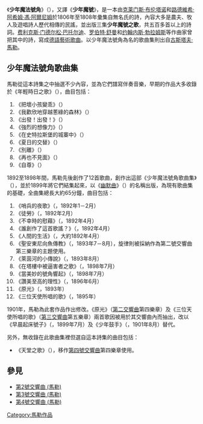 {{noteTA|G1=Music}}
《'''少年魔法號角'''》（{{lang-de|Des Knaben Wunderhorn}}），又譯《'''少年魔號'''》，是一本由[[克莱门斯·布伦塔诺|克莱门斯·布伦塔诺]]和[[路德維希·阿希姆·馮·阿爾尼姆|路德維希·阿希姆·馮·阿爾尼姆]]於1806年至1808年彙集自無名氏的詩，內容大多是農夫、牧人及遊唱詩人歷代相傳的民謠，並出版三集'''少年魔號之歌'''，共五百多首以上的詩詞。[[费利克斯·门德尔松·巴托尔迪|费利克斯·门德尔松·巴托尔迪]]、[[罗伯特·舒曼|罗伯特·舒曼]]和[[约翰内斯·勃拉姆斯|约翰内斯·勃拉姆斯]]等作曲家曾把其中的詩，寫成[[德語藝術歌曲|德語藝術歌曲]]。以少年魔法號角為名的歌曲集則出自[[古斯塔夫·馬勒|古斯塔夫·馬勒]]。

== 少年魔法號角歌曲集 ==

馬勒從這本詩集之中抽選不少內容，並為它們譜寫伴奏音樂，早期的作品大多收錄於《年輕時日之歌》（{{lang|de|Lieder aus ''der Jugendzeit''}}），曲目包括：

# 《把壞小孩變乖》（{{lang|de|''Um schlimme Kinder artig zu machen''}}）
# 《我歡欣地穿越蔥綠的森林》（{{lang|de|''Ich ging mit Lust durch einen grünen Wald''}}）
# 《出發！出發！》（{{lang|de|''Aus! Aus!''}}）
# 《強烈的想像力》（{{lang|de|''Starke Einbildungskraft''}}）
# 《在史特拉斯堡的城寨中》（{{lang|de|''Zu Straßburg auf der Schanz''}}）
# 《夏日的交替》（{{lang|de|''Ablösung im Sommer''}}）
# 《別離》（{{lang|de|''Scheiden und Meide''}}）
# 《再也不見面》（{{lang|de|''ANicht wiedersehen''}}）
# 《自尊》（{{lang|de|''Selbstgefühl''}}）

1892至1898年間，馬勒先後創作了12首歌曲，創作出這部《少年魔法號角歌曲集》（{{lang|de|Lieder aus ''Des Knaben Wunderhorn''}}），並於1899年將它們結集起來，以《[[幽默曲|幽默曲]]》（{{lang|de|''Humoresken''}}）的名稱出版，為現有歌曲集的基礎，全曲集總長大約65分鐘，曲目包括：

# 《哨兵的夜歌》（{{lang|de|''Der Schildwache Nachtlied''}}，1892年1－2月）
# 《徒勞》（{{lang|de|''Verlor'ne Müh''}}，1892年2月）
# 《不幸時的慰藉》（{{lang|de|''Trost im Unglück''}}，1892年4月）
# 《誰創作了這首歌謠？》（{{lang|de|''Wer hat dies Liedlein erdacht?''}}，1892年4月）
# 《人間的生活》（{{lang|de|''Das irdische Leben''}}，大約1892年4月）
# 《聖安東尼向魚傳教》（{{lang|de|''Des Antonius von Padua Fischpredigt''}}，1893年7－8月），旋律則被採納作為第二號交響曲第三樂章的主題使用。
# 《萊茵河的小傳說》（{{lang|de|''Rheinlegendchen''}}，1893年8月）
# 《在塔樓中被逼害者之歌》（{{lang|de|''Lied des Verfolgten im Turm''}}，1898年7月）
# 《當美妙的號角響起》（{{lang|de|''Wo die schönen Trompeten blasen''}}，1898年7月）
# 《讚美至高的理性》（{{lang|de|''Lob des hohen Verstandes''}}，1896年6月）
# 《原光》（{{lang|de|''Urlicht''}}，1893年）
# 《三位天使所唱的歌》（{{lang|de|''Es sungen drei Engel''}}，1895年）

1901年，馬勒為此套作品作出修改。《原光》（[[第2號交響曲_(馬勒)|第二交響曲]]第四樂章）及《三位天使所唱的歌》（[[第3號交響曲_(馬勒)|第三交響曲]]第五樂章）兩首歌因被用於其交響曲內而抽出，改以《早晨起床號子》（{{lang|de|''Reveille''}}，1899年7月）及《少年鼓手》（{{lang|de|''Der Tamboursg'sell''}}，1901年8月）替代。

另外，無收錄在此歌曲集裡但選自這本詩集的曲目包括：
* 《天堂之歌》（{{lang|de|''Das himmlische Leben''}}），移作[[第4號交響曲_(馬勒)|第四號交響曲]]第四樂章使用。

== 參見 ==
* [[第2號交響曲_(馬勒)|第2號交響曲 (馬勒)]]
* [[第3號交響曲_(馬勒)|第3號交響曲 (馬勒)]]
* [[第4號交響曲_(馬勒)|第4號交響曲 (馬勒)]]

{{Authority control}}
[[Category:馬勒作品|Category:馬勒作品]]
